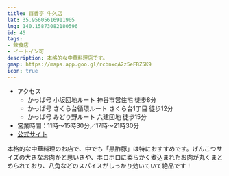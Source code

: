 ```yaml
---
title: 百香亭 牛久店
lat: 35.95605616911905
lng: 140.15873082180596
id: 45
tags:
- 飲食店
- イートイン可
description: 本格的な中華料理店です。
gmap: https://maps.app.goo.gl/rcbnxqA2z5eFBZ5K9
icon: true
---
```


<LinkedImage
  basename="aqours_forever_/hyakkatei"
/>

- アクセス
  - かっぱ号 小坂団地ルート 神谷市営住宅 徒歩8分
  - かっぱ号 さくら台循環ルート さくら台1丁目 徒歩12分
  - かっぱ号 みどり野ルート 六建団地 徒歩15分
- 営業時間：11時～15時30分／17時～21時30分
- [公式サイト](https://www.tsukubahkt.com/)

本格的な中華料理のお店で、中でも「黒酢豚」は特におすすめです。げんこつサイズの大きなお肉かと思いきや、ホロホロに柔らかく煮込まれたお肉が丸くまとめられており、八角などのスパイスがしっかり効いていて絶品です！

